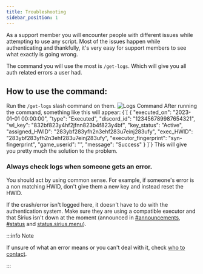 ```yaml
---
title: Troubleshooting
sidebar_position: 1
---
```



As a support member you will encounter people with different issues while attempting to use any script. Most of the issues happen while authenticating and thankfully, it's very easy for support members to see what exactly is going wrong.

The command you will use the most is <code>/get-logs</code>. Which will give you all auth related errors a user had.

## How to use the command:

<Tabs>
  <TabItem value="step1" label="Step 1" default>
    Run the <code>/get-logs</code> slash command on them.
    <img src={useBaseUrl("/img/staff/logscommand.png")} alt="Logs Command" style={{ marginTop: "1rem" }} />
  </TabItem>
  <TabItem value="step2" label="Last Step">
    After running the command, something like this will appear:
    <CodeBlock language="json">
      {`[
  {
    "executed_on": "2023-01-01 00:00:00",
    "type": "Executed",
    "discord_id": "123456789987654321",
    "wl_key": "832bf823y4hf2jfnn823b4f823y4bf",
    "key_status": "Active",
    "assigned_HWID": "283ybf283yfh2n3ehf283u7einj283ufy",
    "exec_HWID": "283ybf283yfh2n3ehf283u7einj283ufy",
    "executor_fingerprint": "syn-fingerprint",
    "game_userid": "",
    "message": "Success"
  }
]`}
    </CodeBlock>
    This will give you pretty much the solution to the problem.
  </TabItem>
</Tabs>

### Always check logs when someone gets an error.

You should act by using common sense. For example, if someone's error is a non matching HWID, don't give them a new key and instead reset the HWID.

If the crash/error isn't logged here, it doesn't have to do with the authentication system. Make sure they are using a compatible executor and that Sirius isn't down at the moment (announced in <ins>[#announcements](https://discord.com/channels/939553319750344744/939562142879862914)</ins>, <ins>[#status](https://discord.com/channels/939553319750344744/1077763164474724362)</ins> and <ins>[status.sirius.menu](https://status.sirius.menu)</ins>).

:::info Note

If unsure of what an error means or you can't deal with it, check [who to contact](/staff/support/tickets/ticket-rules#support).

:::
